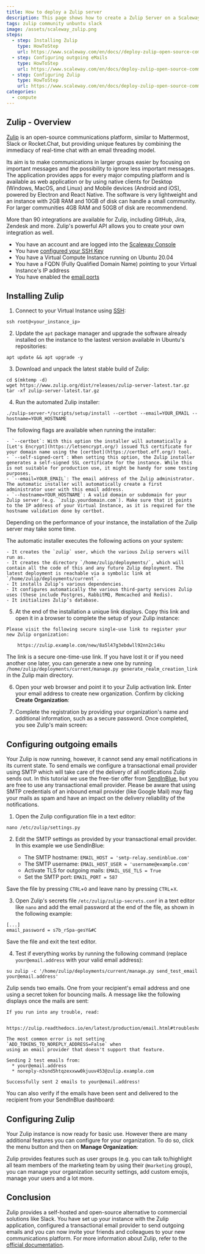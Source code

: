 ```yaml
---
title: How to deploy a Zulip server
description: This page shows how to create a Zulip Server on a Scaleway Elements Virtual Instance.
tags: zulip community unbuntu slack
image: /assets/scaleway_zulip.png
steps:
  - step: Installing Zulip
    type: HowToStep
    url: https://www.scaleway.com/en/docs//deploy-zulip-open-source-communication-platform/#-Installing-Zulip
  - step: Configuring outgoing eMails
    type: HowToStep
    url: https://www.scaleway.com/en/docs/deploy-zulip-open-source-communication-platform/#-Configuring-outgoing-emails
  - step: Configuring Zulip
    type: HowToStep
    url: https://www.scaleway.com/en/docs/deploy-zulip-open-source-communication-platform/#-Configuring-Zulip
categories:
  - compute
---
```


## Zulip - Overview

[Zulip](https://www.zulip.com) is an open-source communications platform, similar to Mattermost, Slack or Rocket.Chat, but providing unique features by combining the immediacy of real-time chat with an email threading model.

Its aim is to make communications in larger groups easier by focusing on important messages and the possibility to ignore less important messages. The application provides apps for every major computing platform and is available as web application or by using native clients for Desktop (Windows, MacOS, and Linux) and Mobile devices (Android and iOS), powered by Electron and React Native. The software is very lightweight and an instance with 2GB RAM and 10GB of disk can handle a small community. For larger communities 4GB RAM and 50GB of disk are recommendend.

More than 90 integrations are available for Zulip, including GitHub, Jira, Zendesk and more. Zulip's powerful API allows you to create your own integration as well.

<Message type="requirement">

- You have an account and are logged into the [Scaleway Console](https://console.scaleway.com)
- You have [configured your SSH Key](/console/my-project/how-to/create-ssh-key/)
- You have a Virtual Compute Instance running on Ubuntu 20.04
- You have a FQDN (Fully Qualified Domain Name) pointing to your Virtual Instance's IP address
- You have enabled the [email ports](https://www.scaleway.com/en/faq/why-can-i-not-send-any-email/)

</Message>

## Installing Zulip

1. Connect to your Virtual Instance using [SSH](/compute/instances/how-to/connect-to-instance/):

  ```
  ssh root@<your_instance_ip>
  ```

2. Update the `apt` package manager and upgrade the software already installed on the instance to the lastest version available in Ubuntu's repositories:

  ```
  apt update && apt upgrade -y
  ```

3. Download and unpack the latest stable build of Zulip:

  ```
  cd $(mktemp -d)
  wget https://www.zulip.org/dist/releases/zulip-server-latest.tar.gz
  tar -xf zulip-server-latest.tar.gz
  ```

4. Run the automated Zulip installer:

  ```
  ./zulip-server-*/scripts/setup/install --certbot --email=YOUR_EMAIL --hostname=YOUR_HOSTNAME
  ```

  The following flags are available when running the installer:

    - `--certbot`: With this option the installer will automatically a [Let's Encrypt](https://letsencrypt.org/) issued TLS certificate for your domain name using the [certbot](https://certbot.eff.org/) tool.
    - `--self-signed-cert`: When setting this option, the Zulip installer generates a self-signed SSL certificate for the instance. While this is not suitable for production use, it might be handy for some testing purposes.
    - `--email=YOUR_EMAIL`: The email address of the Zulip administrator. The automatic installer will automatically create a first administrator user with this email address.
    - `--hostname=YOUR_HOSTNAME`: A valid domain or subdomain for your Zulip server (e.g. `zulip.yourdomain.com`). Make sure that it points to the IP address of your Virtual Instance, as it is required for the hostname validation done by certbot.

  <Message type="note">

  Depending on the performance of your instance, the installation of the Zulip server may take some time.

  </Message>

  The automatic installer executes the following actions on your system:

    - It creates the `zulip` user, which the various Zulip servers will run as.
    - It creates the directory `/home/zulip/deployments/`, which will contain all the code of this and any future Zulip deployment. The latest deployment is reachable via a symbolic link at `/home/zulip/deployments/current`.
    - It installs Zulip’s various dependencies.
    - It configures automatically the various third-party services Zulip uses (these include Postgres, RabbitMQ, Memcached and Redis).
    - It initializes Zulip’s database.

5. At the end of the installation a unique link displays. Copy this link and open it in a browser to complete the setup of your Zulip instance:

  ```
  Please visit the following secure single-use link to register your
  new Zulip organization:

      https://zulip.example.com/new/8a5l47g3ebdwll92nn2c14ku
  ```

  <Message type="tip">

  The link is a secure one-time-use link. If you have lost it or if you need another one later, you can generate a new one by running `/home/zulip/deployments/current/manage.py generate_realm_creation_link` in the Zulip main directory.

  </Message>

6. Open your web browser and point it to your Zulip activation link. Enter your email address to create new organization. Confirm by clicking **Create Organization**:

  <Lightbox src="scaleway-zulip_new_orga.png" alt="" />

7. Complete the registration by providing your organization's name and additional information, such as a secure password. Once completed, you see Zulip's main screen:

  <Lightbox src="scaleway-zulip_dashboard.png" alt="" />

## Configuring outgoing emails

Your Zulip is now running, however, it cannot send any email notifications in its current state. To send emails we configure a transactional email provider using SMTP which will take care of the delivery of all notifications Zulip sends out. In this tutorial we use the free-tier offer from [SendInBlue](https://www.sendinblue.com/), but you are free to use any transactional email provider. Please be aware that using SMTP credentials of an inbound email provider (like Google Mail) may flag your mails as spam and have an impact on the delivery reliability of the notifications.

1. Open the Zulip configuration file in a text editor:

  ```
  nano /etc/zulip/settings.py
  ```

2. Edit the SMTP settings as provided by your transactional email provider. In this example we use SendInBlue:

    - The SMTP hostname: `EMAIL_HOST = 'smtp-relay.sendinblue.com'`
    - The SMTP username: `EMAIL_HOST_USER = 'username@example.com'`
    - Activate TLS for outgoing mails: `EMAIL_USE_TLS = True`
    - Set the SMTP port: `EMAIL_PORT = 587`

  Save the file by pressing `CTRL`+`O` and leave nano by pressing `CTRL`+`X`.

3. Open Zulip's secrets file `/etc/zulip/zulip-secrets.conf` in a text editor like `nano` and add the email password at the end of the file, as shown in the following example:

  ```
  [...]
  email_password = s7b_rSpa-gesY&#C
  ```

  Save the file and exit the text editor.

4. Test if everything works by running the following command (replace `your@email.address` with your valid email address):

  ```
  su zulip -c '/home/zulip/deployments/current/manage.py send_test_email your@email.address'
  ```

  Zulip sends two emails. One from your recipient's email address and one using a secret token for bouncing mails. A message like the following displays once the mails are sent:

  ```
  If you run into any trouble, read:

    https://zulip.readthedocs.io/en/latest/production/email.html#troubleshooting

  The most common error is not setting `ADD_TOKENS_TO_NOREPLY_ADDRESS=False` when
  using an email provider that doesn't support that feature.

  Sending 2 test emails from:
    * your@email.address
    * noreply-n3snd5htqzexxww0kjuuv453@zulip.example.com

  Successfully sent 2 emails to your@email.address!
  ```

  You can also verify if the emails have been sent and delivered to the recipient from your SendInBlue dashboard:

  <Lightbox src="scaleway-sendinblue_config.png" alt="" />

## Configuring Zulip

Your Zulip instance is now ready for basic use. However there are many additional features you can configure for your organization. To do so, click the menu button and then on **Manage Organization**:

  <Lightbox src="scaleway-zulip_manage_orga.png" alt="" />

  Zulip provides features such as user groups (e.g. you can talk to/highlight all team members of the marketing team by using their `@marketing` group), you can manage your organization security settings, add custom emojis, manage your users and a lot more.

## Conclusion

Zulip provides a self-hosted and open-source alternative to commercial solutions like Slack. You have set up your instance with the Zulip application, configured a transactional email provider to send outgoing emails and you can now invite your friends and colleagues to your new communications platform. For more information about Zulip, refer to the [official documentation](https://zulip.com/help/).
